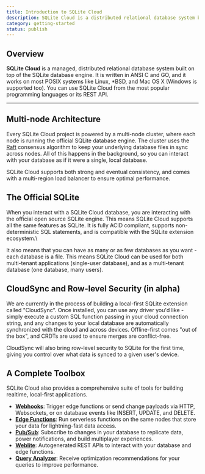 ```yaml
---
title: Introduction to SQLite Cloud
description: SQLite Cloud is a distributed relational database system built on top of the SQLite database engine.
category: getting-started
status: publish
---
```


## Overview
**SQLite Cloud** is a managed, distributed relational database system built on top of the SQLite database engine. It is written in ANSI C and GO, and it works on most POSIX systems like Linux, *BSD, and Mac OS X (Windows is supported too). You can use SQLite Cloud from the most popular programming languages or its REST API.

---

## Multi-node Architecture
Every SQLite Cloud project is powered by a multi-node cluster, where each node is running the official SQLite database engine. The cluster uses the [Raft](https://raft.github.io) consensus algorithm to keep your underlying database files in sync across nodes. All of this happens in the background, so you can interact with your database as if it were a single, local database.

SQLite Cloud supports both strong and eventual consistency, and comes with a multi-region load balancer to ensure optimal performance.

## The Official SQLite
When you interact with a SQLite Cloud database, you are interacting with the official open source SQLite engine. This means SQLite Cloud supports all the same features as SQLite. It is fully ACID compliant, supports non-deterministic SQL statements, and is compatible with the SQLite extension ecosystem.\

It also means that you can have as many or as few databases as you want - each database is a file. This means SQLite Cloud can be used for both multi-tenant applications (single-user database), and as a multi-tenant database (one database, many users).

## CloudSync and Row-level Security (in alpha)
We are currently in the process of building a local-first SQLite extension called "CloudSync". Once installed, you can use any driver you'd like - simply execute a custom SQL function passing in your cloud connection string, and any changes to your local database are automatically synchronized with the cloud and across devices. Offline-first comes "out of the box", and CRDTs are used to ensure merges are conflict-free.

CloudSync will also bring row-level security to SQLite for the first time, giving you control over what data is synced to a given user's device.

## A Complete Toolbox
SQLite Cloud also provides a comprehensive suite of tools for building realtime, local-first applications.
* **[Webhooks](/docs/webhooks)**: Trigger edge functions or send change payloads via HTTP, Websockets, or on database events like INSERT, UPDATE, and DELETE.
* **[Edge Functions](/docs/edge-functions)**: Run serverless functions on the same nodes that store your data for lightning-fast data access.
* **[Pub/Sub](/docs/pub-sub)**: Subscribe to changes in your database to replicate data, power notifications, and build multiplayer experiences.
* **[Weblite](/docs/weblite)**: Autogenerated REST APIs to interact with your database and edge functions.
* **[Query Analyzer](/docs/analyzer)**: Receive optimization recommendations for your queries to improve performance.
